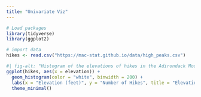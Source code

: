 ```yaml
---
title: "Univariate Viz"
---
```




```r
# Load packages
library(tidyverse)
library(ggplot2)
```

```r
# import data
hikes <- read.csv("https://mac-stat.github.io/data/high_peaks.csv")
```

```r
#| fig-alt: "Histogram of the elevations of hikes in the Adirondack Mountains. The range of elevation is between 4250 and 5500 feet, with the typical elevation of a hike being between 4000 and 4500 feet."
ggplot(hikes, aes(x = elevation)) +
  geom_histogram(color = "white", binwidth = 200) +
  labs(x = "Elevation (feet)", y = "Number of Hikes", title = "Elevation of hikes in the Adirondacks", caption = "Histogram of the elevations of hikes in the Adirondack Mountains. Created by Zach Marshak, Feb. 2025, data source Mac-Stat Git Hub(https://mac-stat.github.io/data/high_peaks.csv)")+
  theme_minimal()
```
